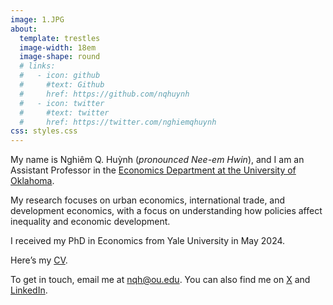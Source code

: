 ```yaml
---
image: 1.JPG
about: 
  template: trestles
  image-width: 18em 
  image-shape: round
  # links:
  #   - icon: github
  #     #text: Github
  #     href: https://github.com/nqhuynh
  #   - icon: twitter
  #     #text: twitter
  #     href: https://twitter.com/nghiemqhuynh
css: styles.css
---
```



My name is Nghiêm Q. Huỳnh (*pronounced Nee-em Hwin*), and I am an Assistant Professor in the [Economics Department at the University of Oklahoma](https://www.ou.edu/cas/economics). 

My research focuses on urban economics,  international trade, and development economics, with a focus on understanding how policies affect inequality and economic development.

I received my PhD in Economics from Yale University in May 2024.  

Here’s my [CV](Huynh_Nghiem_CV.pdf){target="_blank"}. 

To get in touch, email me at [nqh@ou.edu](mailto:nqh@ou.edu). You can also find me on [X](https://twitter.com/nghiemqhuynh) and [LinkedIn](https://linkedin.com/in/nghiemhuynh).  

